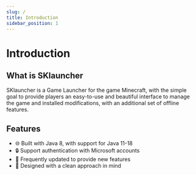 ```yaml
---
slug: /
title: Introduction
sidebar_position: 1
---
```


# Introduction

## What is SKlauncher

SKlauncher is a Game Launcher for the game Minecraft, with the simple goal to provide players an easy-to-use and
beautiful interface to manage the game and installed modifications, with an additional set of offline features.

## Features

<ul className="emoji-list">
  <li>
    <span>🌐</span> Built with Java 8, with support for Java 11-18
  </li>
  <li>
    <span>🔒</span> Support authentication with Microsoft accounts
  </li>
  <li>
    <span>🚀</span> Frequently updated to provide new features
  </li>
  <li>
    <span>💄</span> Designed with a clean approach in mind
  </li>
</ul>
